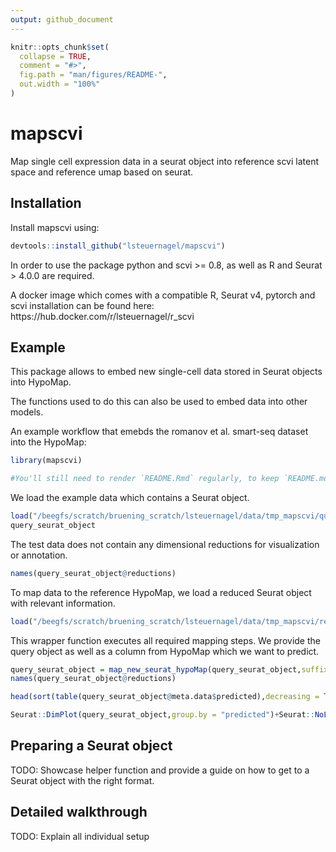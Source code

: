 ```yaml
---
output: github_document
---
```


<!-- README.md is generated from README.Rmd. Please edit that file -->

```r
knitr::opts_chunk$set(
  collapse = TRUE,
  comment = "#>",
  fig.path = "man/figures/README-",
  out.width = "100%"
)
```

# mapscvi

<!-- badges: start -->
<!-- badges: end -->

Map single cell expression data in a seurat object into reference scvi latent space and reference umap based on seurat.

## Installation

Install mapscvi using:

``` r
devtools::install_github("lsteuernagel/mapscvi")
```

In order to use the package python and scvi >= 0.8, as well as R and Seurat > 4.0.0 are required.

A docker image which comes with a compatible R, Seurat v4, pytorch and scvi installation can be found here: https://hub.docker.com/r/lsteuernagel/r_scvi 

## Example

This package allows to embed new single-cell data stored in Seurat objects into HypoMap.

The functions used to do this can also be used to embed data into other models.

An example workflow that emebds the romanov et al. smart-seq dataset into the HypoMap:

```r
library(mapscvi)

#You'll still need to render `README.Rmd` regularly, to keep `README.md` up-to-date. `devtools::build_readme()` is handy for this. You could also use GitHub Actions to re-render `README.Rmd` every time you push. An example workflow can be found here: <https://github.com/r-lib/actions/tree/master/examples>.
```

We load the example data which contains a Seurat object.

```r
load("/beegfs/scratch/bruening_scratch/lsteuernagel/data/tmp_mapscvi/query_test_object.RData")
query_seurat_object
```

The test data does not contain any dimensional reductions for visualization or annotation.

```r
names(query_seurat_object@reductions)
```

To map data to the reference HypoMap, we load a reduced Seurat object with relevant information.

```r
load("/beegfs/scratch/bruening_scratch/lsteuernagel/data/tmp_mapscvi/reference_hypoMap.RData")
```


This wrapper function executes all required mapping steps. We provide the query object as well as a column from HypoMap which we want to predict.

```r
query_seurat_object = map_new_seurat_hypoMap(query_seurat_object,suffix="query_romanov",label_col="K169_named",max_epochs=20,reference_seurat=reference_hypoMap)
names(query_seurat_object@reductions)
```


```r
head(sort(table(query_seurat_object@meta.data$predicted),decreasing = TRUE),n = 20)
```

```r
Seurat::DimPlot(query_seurat_object,group.by = "predicted")+Seurat::NoLegend()
```



## Preparing a Seurat object

TODO: Showcase helper function and provide a guide on how to get to a Seurat object with the right format.


## Detailed walkthrough

TODO: Explain all individual setup
